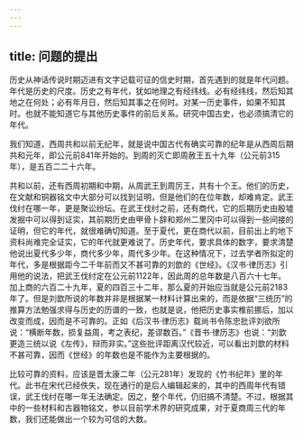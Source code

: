 ```yaml
---
---
---
```

title: 问题的提出
---



历史从神话传说时期迈进有文字记载可征的信史时期，首先遇到的就是年代问题。年代是历史的尺度。历史之有年代，犹如地理之有经纬线。必有经纬线，然后知其地之在何处；必有年月日，然后知其事之在何时。对某一历史事件，如果不知其时。也就不能知道它与其他历史事件的前后关系。研究中国古史，也必须搞清它的年代。

我们知道，西周共和以前无纪年，就是说中国古代有确实可靠的纪年是从西周后期共和元年，即公元前841年开始的。到周的灭亡即周赦王五十九年（公元前315年），是五百二二十六年。

共和以前，还有西周初期和中期，从周武王到周厉王，共有十个王。他们的历史，在文献和铜器铭文中大部分可以找到证明，但是他们的在位年数，却难肯定。武王伐纣在哪一年，更是聚讼纷坛。在武王伐纣之前，还有商代，它的后期历史由殷墟发掘中可以得到证实，其前期历史由甲骨卜辞和郑州二里冈中可以得到一些间接的证明，但它的年代，就很难确切知道。至于夏代，更在商代以前，目前出上的地下资料尚难完全证实，它的年代就更难说了。历史年代，要求具体的数字，要求清楚他说出夏代多少年，商代多少年，周代多少年。在这种情况下，过去学者所拟定的年代，多是根据距今二千年前而又不甚可靠的刘歆的《世经》。《汉书·律历志》引用他的说法，把武王伐纣定在公元前1122年，因此周的总年数是八百六十七年。加上商的六百二十九年，夏的四百三十二年，那么夏的开始应当就是公元前2183年了。但是刘歆所说的年数并非是根据某一材料计算出来的，而是依据“三统历”的推算方法勉强求得与历史的历谱的一致，也就是说，他把历史事实椎前挪后，加以改变而成，因而是不可靠的。正如《后汉书·律历志》载尚书令陈忠批评刘欲所说：“横断年数，损复益周，考之表纪，差谬数百。”《晋书·律历志》也说：“刘歆更造三统以说《左传》，辩而非实。”这些批评距离汉代较近，可以看出刘歆的材料不甚可靠，因而《世经》的年数也是不能作为主要根据的。

比较可靠的资料，应该是晋太康二年（公元281年）发现的《竹书纪年》里的年代。此书在宋代已经佚失，现在通行的是后人编辑起来的，其中的西周年代有错误，武王伐纣在哪一年无法确定。因之，整个年代，仍旧搞不清楚。不过，根据其中的一些材料和古器物铭文，参以目前学术界的研究成果，对于夏商周三代的年数，我们还能做出一个较为可信的大数。